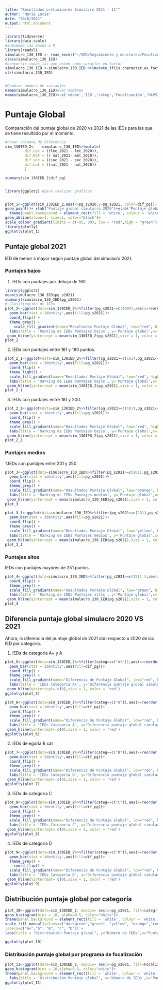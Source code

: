 ```yaml
---
title: "Resultados preliminares Simulacro 2021 - 11°"
author: "María Lucía"
date: "20/6/2021"
output: html_document
---
```


```r
library(tidyverse) 
library(data.table) 
#Subiendo las bases a R
library(readxl)
simulacro_130_IED <- read_excel("~/SED/Seguimiento y monitoreo/Focalización/Nuestra ruta/SIMULACROS/2021/130 IED simulacro 2021.xlsx",sheet = "2020 2021")
class(simulacro_130_IED)
#convertir todas las que estén como caracter en factor 
simulacro_130_IED <-simulacro_130_IED %>%mutate_if(is.character,as.factor)%>%na.omit()
str(simulacro_130_IED)


#Cambiar nombre de variables 
names(simulacro_130_IED)#ver nombres
names(simulacro_130_IED)<-c('cdane','IED','categ','Focalización','MAPSI','APE', 'GRUPO5','pg_s2021', 'lec_2021', 'mat_2021', 'soc_2021', 'nat_2021', 'ing_2021' , 'pg_s2020' ,'lec_2020', 'mat_2020' , 'soc_2020', 'nat_2020', 'ing_2020' , 'dif_pg') #cambiar nombres
```

# Puntaje Global 
Comparación del puntaje global de 2020 vs 2021 de las IEDs para las que se tiene resultado por el momento. 

```r
#crear columna de diferencia 
sim_130IED_2<-   simulacro_130_IED%>%mutate(
         dif.Lec = ((lec_2021 - lec_2020)),
         dif.Mat = (( mat_2021- mat_2020)),
         dif.soc = ((soc_2021 - soc_2020)), 
         dif.nat = ((nat_2021 - nat_2020))
         ) 

summary(sim_130IED_2$dif_pg)


library(ggplot2) #para realizar gráficos


plot_1<-ggplot(sim_130IED_2,aes(x=pg_s2020,y=pg_s2021, color=dif_pg))+
geom_point()+ xlab("Puntaje global simulacro 2020")+ylab("Puntaje global simulacro 2021")+ 
  theme(panel.background = element_rect(fill = 'white', colour = 'white')) +
geom_abline(slope=1, size=1, color="black")+ 
scale_colour_gradient(limits = c(-95, 80), low = "red",high = "green")
library(plotly)
ggplotly(plot_1)

```

## Puntaje global 2021 
IED de menor a mayor según puntaje global del simulacro 2021.

### Puntajes bajos

1. IEDs con puntajes por debajo de 160 

```r
library(ggplot2)
mean(simulacro_130_IED$pg_s2021)
summary(simulacro_130_IED$pg_s2021)
# Clasificación de IEDs 
plot_2<-ggplot(data=sim_130IED_2%>%filter(pg_s2021<=c(160)),aes(x=reorder(IED, pg_s2021),y=pg_s2021)) + 
  geom_bar(stat ='identity',aes(fill=pg_s2021))+
  coord_flip() + 
  theme_grey() + 
    scale_fill_gradient(name="Resultados Puntaje Global", low="red", high = "red")+
  labs(title = 'Ranking de IEDs Puntajes bajos', y='Puntaje global',x='IED')+
 geom_hline(yintercept = mean(sim_130IED_2$pg_s2021),size = 1, color = 'red') 
plot_2
```

2. IEDs con puntajes entre 161 y 180 puntos. 

```r
plot_2_1<-ggplot(data=sim_130IED_2%>%filter(pg_s2021>=c(161),pg_s2021<=c(180) ),aes(x=reorder(IED, pg_s2021),y=pg_s2021)) + 
  geom_bar(stat ='identity',aes(fill=pg_s2021))+
  coord_flip() + 
  theme_light() + 
  scale_fill_gradient(name="Resultados Puntaje Global", low="red", high = "orange")+
  labs(title = 'Ranking de IEDs Puntajes bajos', y='Puntaje global',x='IED')+
 geom_hline(yintercept = mean(sim_130IED_2$pg_s2021),size = 1, color = 'red') 
plot_2_1
```

3. IEDs con puntajes entre 181 y 200. 

```r
plot_2_2<-ggplot(data=sim_130IED_2%>%filter(pg_s2021>=c(181),pg_s2021<=c(200) ),aes(x=reorder(IED, pg_s2021),y=pg_s2021)) + 
  geom_bar(stat ='identity',aes(fill=pg_s2021))+
  coord_flip() + 
  theme_grey() + 
  scale_fill_gradient(name="Resultados Puntaje Global", low="red", high = "orange")+
  labs(title = 'Ranking de IEDs Puntajes bajos', y='Puntaje global',x='IED')+
 geom_hline(yintercept = mean(sim_130IED_2$pg_s2021),size = 1, color = 'red') 
plot_2_2
```

### Puntajes medios 

1.IEDs con puntajes entre 201 y 250. 

```r
plot_3<-ggplot(data=simulacro_130_IED%>%filter(pg_s2021>=c(201),pg_s2021<=c(230)),aes(x=reorder(IED, pg_s2021),y=pg_s2021)) + 
  geom_bar(stat ='identity',aes(fill=pg_s2021))+
  coord_flip() + 
  theme_grey() + 
  scale_fill_gradient(name="Resultados Puntaje Global", low="orange", high = "yellow")+
  labs(title = 'Ranking de IEDs Puntajes medios', y='Puntaje global',x='IED')+
 geom_hline(yintercept = mean(simulacro_130_IED$pg_s2021),size = 1, color = 'red') 
plot_3

plot_3_1<-ggplot(data=simulacro_130_IED%>%filter(pg_s2021>=c(231),pg_s2021<=c(250)),aes(x=reorder(IED, pg_s2021),y=pg_s2021)) + 
  geom_bar(stat ='identity',aes(fill=pg_s2021))+
  coord_flip() + 
  theme_grey() + 
  scale_fill_gradient(name="Resultados Puntaje Global", low="yellow", high = "yellow")+
  labs(title = 'Ranking de IEDs Puntajes medios', y='Puntaje global',x='IED')+
 geom_hline(yintercept = mean(simulacro_130_IED$pg_s2021),size = 1, color = 'red') 
plot_3_1


```


### Puntajes altos 

IEDs con puntajes mayores de 251 puntos. 

```r
plot_4<-ggplot(data=simulacro_130_IED%>%filter(pg_s2021>=c(251) ),aes(x=reorder(IED, pg_s2021),y=pg_s2021)) + geom_bar(stat ='identity',aes(fill=pg_s2021))+
  coord_flip() + 
  theme_grey() + 
  scale_fill_gradient(name="Resultados Puntaje Global", low="green", high = "darkgreen")+
  labs(title = 'Ranking de IEDs Puntajes altos', y='Puntaje global',x='IED')+
 geom_hline(yintercept = mean(simulacro_130_IED$pg_s2021),size = 1, color = 'red') 
plot_4
```


## Diferencia puntaje global simulacro 2020 VS 2021 
Ahora, la diferencia del puntaje global de 2021 don respecto a 2020 de las IED por categoría. 

1. IEDs de categoría A+ y A 
```r
plot_5<-ggplot(data=sim_130IED_2%>%filter(categ==c("A+")),aes(x=reorder(IED, dif_pg),y=dif_pg)) + 
  geom_bar(stat ='identity',aes(fill=dif_pg))+
  coord_flip() + 
  theme_grey() + 
  scale_fill_gradient(name="Diferencia de Puntaje Global", low="red", high = "green")+
  labs(title = 'IEDs Categoría A+', y='Diferencia puntaje global simulacro 2020 vs 2021',x='IED')+
 geom_hline(yintercept= c(0),size = 1, color = 'red') 
ggplotly(plot_5)

plot_6<-ggplot(data=sim_130IED_2%>%filter(categ==c("A")),aes(x=reorder(IED, dif_pg),y=dif_pg)) + 
  geom_bar(stat ='identity',aes(fill=dif_pg))+
  coord_flip() + 
  theme_grey() + 
  scale_fill_gradient(name="Diferencia de Puntaje Global", low="red", high = "green")+
  labs(title = 'IEDs Categoría A', y='Diferencia puntaje global simulacro 2020 vs 2021',x='IED')+
 geom_hline(yintercept= c(0),size = 1, color = 'red') 
ggplotly(plot_6)

```


2. IEDs de egoría B cat

```r
plot_7<-ggplot(data=sim_130IED_2%>%filter(categ==c("B")),aes(x=reorder(IED, dif_pg),y=dif_pg)) + 
  geom_bar(stat ='identity',aes(fill=dif_pg))+
  coord_flip() + 
  theme_grey() + 
  scale_fill_gradient(name="Diferencia de Puntaje Global", low="red", high = "green")+
  labs(title = 'IEDs Categoría B', y='Diferencia puntaje global simulacro 2020 vs 2021',x='IED')+
 geom_hline(yintercept= c(0),size = 1, color = 'red') 
ggplotly(plot_7)
```


3. IEDs de categoría C

```r
plot_8<-ggplot(data=sim_130IED_2%>%filter(categ==c("C")),aes(x=reorder(IED, dif_pg),y=dif_pg)) + 
  geom_bar(stat ='identity',aes(fill=dif_pg))+
  coord_flip() + 
  theme_grey() + 
  scale_fill_gradient(name="Diferencia de Puntaje Global", low="red", high = "green")+
  labs(title = 'IEDs Categoría C', y='Diferencia puntaje global simulacro 2020 vs 2021',x='IED')+
 geom_hline(yintercept= c(0),size = 1, color = 'red') 
ggplotly(plot_8)
```


4. IEDs de categoría D

```r
plot_9<-ggplot(data=sim_130IED_2%>%filter(categ==c("D")),aes(x=reorder(IED, dif_pg),y=dif_pg)) + 
  geom_bar(stat ='identity',aes(fill=dif_pg))+
  theme_grey() + 
    coord_flip() +
  scale_fill_gradient(name="Diferencia de Puntaje Global", low="red", high = "green")+
  labs(title = 'IEDs Categoría D', y='Diferencia puntaje global simulacro 2020 vs 2021',x='IED')+
 geom_hline(yintercept= c(0),size = 1, color = 'red') 
ggplotly(plot_9)
```

## Distribución puntaje global por categoría 

```r
plot_10<-ggplot(data=sim_130IED_2, mappin= aes(x=pg_s2021, fill=categ))+
geom_histogram(bins = 10, alpha=0.5, color="white")+  
theme(panel.background = element_rect(fill = 'white', colour = 'white'))+ 
scale_fill_manual(values=c("darkgreen","green", "yellow", "orange","red"),
labels=c("A+","A", "B", "C", "D")) +
labs(title = "Distribución Puntaje global", y="Número de IEDs",x="Puntaje global 2021", fill="Categoría", caption= "Fuente: SED con datos ICFES")

ggplotly(plot_10)

```
### Distribución puntaje global por programa de focalización 

```r
plot_11<-ggplot(data=sim_130IED_2, mappin= aes(x=pg_s2021, fill=Focalización))+
geom_histogram(bins = 10,alpha=0.5, color="white")+ 
theme(panel.background = element_rect(fill = 'white', colour = 'white'))+        
  labs(title = 'Distribución Puntaje global', y='Número de IEDs',x='Puntaje global 2021', caption= "Fuente: SED con datos ICFES")
ggplotly(plot_11)


```
